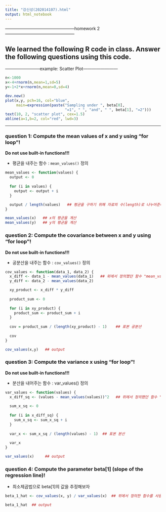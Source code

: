 ```yaml
---
title: "강신성(202014107).html"
output: html_notebook
---
```


------------------------------------------------homework 2------------------------------------------------

## We learned the following R code in class. Answer the following questions using this code.

------------------------example: Scatter Plot------------------------

```r
n<-1000
x<-4+rnorm(n,mean=1,sd=5)
y<-1+2*x+rnorm(n,mean=0,sd=4)

dev.new()
plot(x,y, pch=16, col="blue", 
     main=expression(paste("Sampling under ", beta[0], 
                           "=1", " ", "and", " ", beta[1], "=2")))
text(10, 2, "scatter plot", cex=1.5)
abline(a=1,b=2, col="red", lwd=3)

```

------------------------------------------------------------------------

### **question 1: Compute the mean values of x and y using "for loop"!**

**Do not use built-in functions!!!**

-   평균을 내주는 함수 : `mean_values()` 정의

```r
mean_values <- function(values) {
  output <- 0
  
  for (i in values) {
    output <- output + i
  }

  output / length(values)   ## 평균을 구하기 위해 자료의 수(length)로 나누어준다.
}

mean_values(x)   ## x의 평균을 계산
mean_values(y)   ## y의 평균을 계산

```

### **question 2: Compute the covariance between x and y using "for loop"!**

**Do not use built-in functions!!!**

-   공분산을 내주는 함수 : `cov_values()` 정의

```r
cov_values <- function(data_1, data_2) {
  x_diff <- data_1 - mean_values(data_1)   ## 위에서 정의했던 함수 "mean_values()" 사용
  y_diff <- data_2 - mean_values(data_2)

  xy_product <- x_diff * y_diff
  
  product_sum <- 0
  
  for (i in xy_product) {
    product_sum <- product_sum + i
  }
  
  cov = product_sum / (length(xy_product) - 1)    ## 표본 공분산
  
  cov
}

cov_values(x,y)   ## output

```

### **question 3: Compute the variance x using "for loop"!**

**Do not use built-in functions!!!**

-   분산을 내어주는 함수 : var_values() 정의

```r
var_values <- function(values) {
  x_diff_sq <- (values - mean_values(values))^2   ## 위에서 정의했던 함수 "mean_values()" 사용하여 차의 제곱 행렬 생성
  
  sum_x_sq <- 0
  
  for (i in x_diff_sq) {
    sum_x_sq <- sum_x_sq + i
  }
  
  var_x <- sum_x_sq / (length(values) - 1)  ## 표본 분산
  
  var_x
}

var_values(x)     ## output

```

### **question 4: Compute the parameter beta[1] (slope of the regression line)!**

-   최소제곱법으로 beta[1]의 값을 추정해보자

```r
beta_1_hat <- cov_values(x, y) / var_values(x)  ## 위에서 정의한 함수를 사용 : x와 y의 공분산 / x의 분산

beta_1_hat  ## output

```
